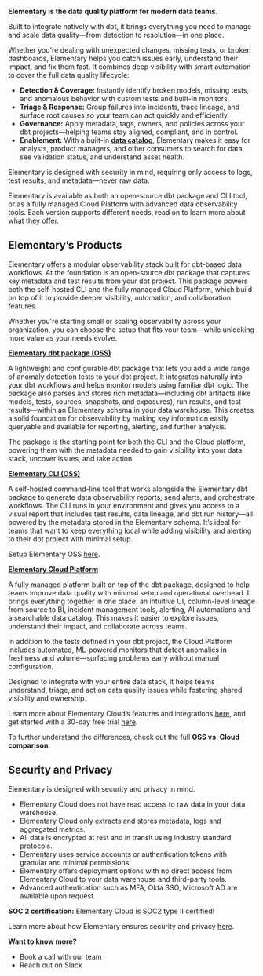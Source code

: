 **Elementary is the data quality platform for modern data teams.**

Built to integrate natively with dbt, it brings everything you need to manage and scale data quality—from detection to resolution—in one place.

Whether you're dealing with unexpected changes, missing tests, or broken dashboards, Elementary helps you catch issues early, understand their impact, and fix them fast. It combines deep visibility with smart automation to cover the full data quality lifecycle:

- **Detection & Coverage:** Instantly identify broken models, missing tests, and anomalous behavior with custom tests and built-in monitors.
- **Triage & Response:** Group failures into incidents, trace lineage, and surface root causes so your team can act quickly and efficiently.
- **Governance:** Apply metadata, tags, owners, and policies across your dbt projects—helping teams stay aligned, compliant, and in control.
- **Enablement:** With a built-in [**data catalog**](/cloud/features/collaboration-and-communication/catalog), Elementary makes it easy for analysts, product managers, and other consumers to search for data, see validation status, and understand asset health.

Elementary is designed with security in mind, requiring only access to logs, test results, and metadata—never raw data.

Elementary is available as both an open-source dbt package and CLI tool, or as a fully managed Cloud Platform with advanced data observability tools. Each version supports different needs, read on to learn more about what they offer.

## Elementary’s Products

Elementary offers a modular observability stack built for dbt-based data workflows. At the foundation is an open-source dbt package that captures key metadata and test results from your dbt project. This package powers both the self-hosted CLI and the fully managed Cloud Platform, which build on top of it to provide deeper visibility, automation, and collaboration features.

Whether you're starting small or scaling observability across your organization, you can choose the setup that fits your team—while unlocking more value as your needs evolve.

[**Elementary dbt package (OSS)**](/data-tests/dbt/dbt-package)

A lightweight and configurable dbt package that lets you add a wide range of anomaly detection tests to your dbt project. It integrates naturally into your dbt workflows and helps monitor models using familiar dbt logic. The package also parses and stores rich metadata—including dbt artifacts (like models, tests, sources, snapshots, and exposures), run results, and test results—within an Elementary schema in your data warehouse. This creates a solid foundation for observability by making key information easily queryable and available for reporting, alerting, and further analysis.

The package is the starting point for both the CLI and the Cloud platform, powering them with the metadata needed to gain visibility into your data stack, uncover issues, and take action. 

[**Elementary CLI (OSS)**](/oss/oss-introduction)

A self-hosted command-line tool that works alongside the Elementary dbt package to generate data observability reports, send alerts, and orchestrate workflows. The CLI runs in your environment and gives you access to a visual report that includes test results, data lineage, and dbt run history—all powered by the metadata stored in the Elementary schema. It’s ideal for teams that want to keep everything local while adding visibility and alerting to their dbt project with minimal setup.

Setup Elementary OSS [here](https://docs.elementary-data.com/oss/quickstart/quickstart-cli-package). 

[**Elementary Cloud Platform**](/cloud/introduction)

A fully managed platform built on top of the dbt package, designed to help teams improve data quality with minimal setup and operational overhead. It brings everything together in one place: an intuitive UI, column-level lineage from source to BI, incident management tools, alerting, AI automations and a searchable data catalog. This makes it easier to explore issues, understand their impact, and collaborate across teams.

In addition to the tests defined in your dbt project, the Cloud Platform includes automated, ML-powered monitors that detect anomalies in freshness and volume—surfacing problems early without manual configuration.

Designed to integrate with your entire data stack, it helps teams understand, triage, and act on data quality issues while fostering shared visibility and ownership.

Learn more about Elementary Cloud’s features and integrations [here](https://docs.elementary-data.com/cloud/introduction), and get started with a 30-day free trial [here](https://docs.elementary-data.com/quickstart).

To further understand the differences, check out the full **OSS vs. Cloud comparison**.

## **Security and Privacy**

Elementary is designed with security and privacy in mind.

- Elementary Cloud does not have read access to raw data in your data warehouse.
- Elementary Cloud only extracts and stores metadata, logs and aggregated metrics.
- All data is encrypted at rest and in transit using industry standard protocols.
- Elementary uses service accounts or authentication tokens with granular and minimal permissions.
- Elementary offers deployment options with no direct access from Elementary Cloud to your data warehouse and third-party tools.
- Advanced authentication such as MFA, Okta SSO, Microsoft AD are available upon request.

**SOC 2 certification:** Elementary Cloud is SOC2 type II certified!

Learn more about how Elementary ensures security and privacy [here](https://docs.elementary-data.com/cloud/general/security-and-privacy).

**Want to know more?**

- Book a call with our team
- Reach out on Slack
